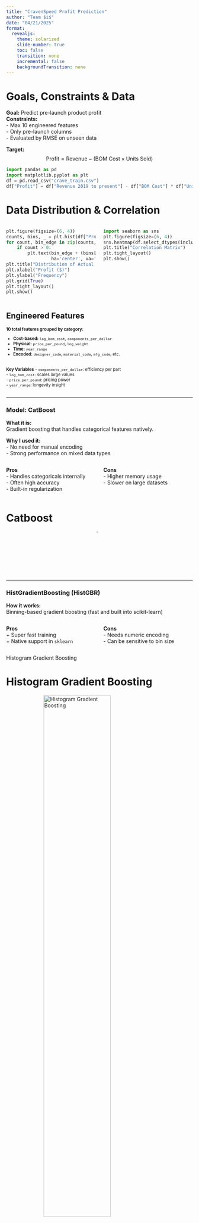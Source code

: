 ```yaml
---
title: "CravenSpeed Profit Prediction"
author: "Team $i$"
date: "04/21/2025"
format:
  revealjs:
    theme: solarized
    slide-number: true
    toc: false
    transition: none
    incremental: false
    backgroundTransition: none
---
```


# Goals, Constraints & Data

**Goal:** Predict pre-launch product profit  
**Constraints:**  
- Max 10 engineered features  
- Only pre-launch columns  
- Evaluated by RMSE on unseen data

**Target:**  
$$\text{Profit} = \text{Revenue} - (\text{BOM Cost} \times \text{Units Sold})$$  

```python
import pandas as pd
import matplotlib.pyplot as plt
df = pd.read_csv("crave_train.csv")
df["Profit"] = df["Revenue 2019 to present"] - df["BOM Cost"] * df["Units Sold"]
```


# Data Distribution & Correlation

::: {.columns}

::: {.column width="50%"}
```python
plt.figure(figsize=(6, 4))
counts, bins, _ = plt.hist(df["Profit"], bins=20, edgecolor='black')
for count, bin_edge in zip(counts, bins):
    if count > 0:
        plt.text(bin_edge + (bins[1] - bins[0]) / 2, count + 5, str(int(count)),
                 ha='center', va='bottom', fontsize=8)
plt.title("Distribution of Actual Profit")
plt.xlabel("Profit ($)")
plt.ylabel("Frequency")
plt.grid(True)
plt.tight_layout()
plt.show()
```
:::

::: {.column width="50%"}
```python

import seaborn as sns
plt.figure(figsize=(6, 4))
sns.heatmap(df.select_dtypes(include="number").corr(), annot=True, fmt=".2f", cmap="coolwarm")
plt.title("Correlation Matrix")
plt.tight_layout()
plt.show()
```
:::

:::




## Engineered Features


<div style="font-size: 80%">

**10 total features grouped by category:**

- **Cost-based:** `log_bom_cost`, `components_per_dollar`  
- **Physical:** `price_per_pound`, `log_weight`  
- **Time:** `year_range`  
- **Encoded:** `designer_code`, `material_code`, `mfg_code`, etc.

<div class="columns" style="margin-top: 1rem;">
  <div class="column" style="width: 50%">

  **Key Variables**
  - `components_per_dollar`: efficiency per part  
  - `log_bom_cost`: scales large values  
  - `price_per_pound`: pricing power  
  - `year_range`: longevity insight  

  </div>
</div>

</div>

---


### Model: CatBoost

**What it is:**  
Gradient boosting that handles categorical features natively.

**Why I used it:**  
- No need for manual encoding  
- Strong performance on mixed data types

<div class="columns smaller">

<div class="column" style="width: 50%">
**Pros**  
- Handles categoricals internally  
- Often high accuracy  
- Built-in regularization  
</div>

<div class="column" style="width: 50%">
**Cons**  
- Higher memory usage  
- Slower on large datasets  
</div>

</div>

# Catboost

<img src="https://www.researchgate.net/profile/Mehdi-Jamei/publication/370695897/figure/fig3/AS:11431281170540470@1687832218068/The-flow-diagram-of-the-CatBoost-model.png" alt="CatBoost Architecture" style="width: 3%; margin: auto; display: block;">


---


###  HistGradientBoosting (HistGBR)

**How it works:**  
Binning-based gradient boosting (fast and built into scikit-learn)

<div class="columns smaller">

<div class="column" style="width: 50%">
**Pros**  
+ Super fast training  
+ Native support in `sklearn`  
</div>

<div class="column" style="width: 50%">
**Cons**  
- Needs numeric encoding  
- Can be sensitive to bin size
</div>

</div>
Histogram Gradient Boosting

# Histogram Gradient Boosting

<img src="https://raw.githubusercontent.com/Hriday04/DATA505/main/final/images/histboost.png" alt="Histogram Gradient Boosting" style="width: 60%; margin: auto; display: block;">



# What is Model Stacking?

- Combines predictions from multiple models
- Learns how to weigh their strengths
- My meta-model: Ridge Regressor

:::{.center}

<img src="https://towardsdatascience.com/wp-content/uploads/2021/10/10qQTUDfImZYQBsyn9F6dpw.png" alt="Model Stacking" style="width: 60%; margin: auto; display: block;">

:::


# Why Stack These Models?

:::{.columns}
::: {.column width="50%"}
**CatBoost:**  
+️ Handles categoricals  
- High memory

**HistGBR:**  
+️ Very fast  
- Needs encoding
:::

::: {.column width="50%"}

**Stacking:**  
+️ Combines all strengths  
+️ Reduces error further
:::
:::

# Model Comparison (Validation RMSE)

I tested four models on a holdout validation set.

```python
import matplotlib.pyplot as plt

rmse_results = {
    "Linear": 1845.59,
    "HistGBR": 1943.00,
    "CatBoost": 2069.16,
    "Stacked": 1793.45
}

plt.figure(figsize=(7, 4))
plt.bar(rmse_results.keys(), rmse_results.values(), color='steelblue')
plt.ylabel("RMSE ($)")
plt.title("Model Comparison on Validation Set")
plt.tight_layout()
plt.show()

```



# Interpretation & Limitations

**Insights:**  
- `price_per_pound` is strongly predictive  
- High component count needs cost efficiency  
- Designer/Material effects inconsistent

**Limits:**  
- Relies on past pricing  
- May underperform on brand-new designs  
- Categorical noise risk remains


# Business Impact

- Profit estimation at concept stage  
- Helps select high-ROI projects  
- Informs pricing + BOM constraints early


# Future Work

- Add SHAP for explainability  
- Include market-level variables  
- Time-aware or uncertainty-aware models  
---

# QUESTIONS?
